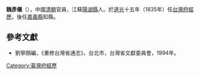 '''魏彥儀'''（{{bd|？||？||}}），中國[[清朝|清朝]]官員，江蘇[[陽湖縣|陽湖縣]]人。於[[道光|道光]]十五年（1835年）任[[台灣府經歷|台灣府經歷]]。後任[[嘉義縣|嘉義縣]]知縣。

==參考文獻==
*劉寧顏編，《重修台灣省通志》，台北市，台灣省文獻委員會，1994年。

{{start box}}
{{s-before|[[張師孚|張師孚]]}}
{{s-title|[[台灣府經歷|台灣府經歷]]|1835年上任}}
{{s-after|[[陳塤|陳塤]]}}
{{s-before|[[范學恒|范學恒]]}}
{{s-title|[[嘉義縣|嘉義縣]][[知縣|知縣]]|道光年間}}
{{s-after|[[易金杓|易金杓]]}}
{{end box}}
{{清朝人物小作品}}

[[Category:臺灣府經歷|Category:臺灣府經歷]]
